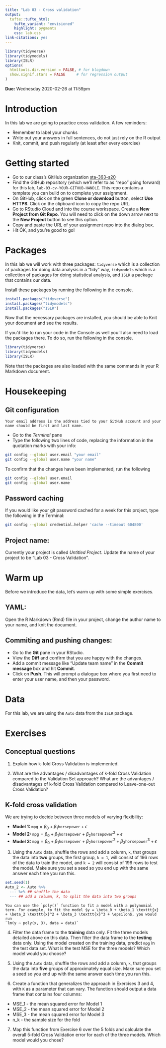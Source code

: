```yaml
---
title: "Lab 03 - Cross validation"
output: 
  tufte::tufte_html:
    tufte_variant: "envisioned"
    highlight: pygments
    css: lab.css
link-citations: yes
---
```


```r
library(tidyverse)
library(tidymodels)
library(ISLR)
options(
  htmltools.dir.version = FALSE, # for blogdown
  show.signif.stars = FALSE     # for regression output
)
```

**Due:** Wednesday 2020-02-26 at 11:59pm

# Introduction

In this lab we are going to practice cross validation. A few reminders:

* Remember to label your chunks
* Write out your answers in full sentences, do not just rely on the R output
* Knit, commit, and push regularly (at least after every exercise)

# Getting started

- Go to our class's GitHub organization [sta-363-s20](https://github.com/sta-363-s20)
- Find the GitHub repository (which we'll refer to as "repo" going forward) for this lab, `lab-03-cv-YOUR-GITHUB-HANDLE`. This repo contains a template you can build on to complete your assignment.
- On GitHub, click on the green **Clone or download** button, select **Use HTTPS**. Click on the clipboard icon to copy the repo URL.
- Go to RStudio Cloud and into the course workspace. Create a **New Project from Git Repo**. You will need to click on the down arrow next to the **New Project** button to see this option.
- Copy and paste the URL of your assignment repo into the dialog box.
- Hit OK, and you're good to go!

# Packages

In this lab we will work with three packages: `tidyverse` which is a collection of packages for doing data analysis in a "tidy" way, `tidymodels` which is a collection of packages for doing statistical analysis, and `ISLR` a package that contains our data.

Install these packages by running the following in the console.

```r
install.packages("tidyverse")
install.packages("tidymodels")
install.packages("ISLR")
```

Now that the necessary packages are installed, you should be able to Knit your document and see the results.

If you'd like to run your code in the Console as well you'll also need to load the packages there. To do so, run the following in the console. 

```r
library(tidyverse) 
library(tidymodels)
library(ISLR)
```

Note that the packages are also loaded with the same commands in your R Markdown document.

# Housekeeping

## Git configuration

```marginfigure
Your email address is the address tied to your GitHub account and your name should be first and last name.
```

- Go to the *Terminal* pane
- Type the following two lines of code, replacing the information in the quotation marks with your info:

```bash
git config --global user.email "your email"
git config --global user.name "your name"
```

To confirm that the changes have been implemented, run the following

```bash
git config --global user.email
git config --global user.name
```

## Password caching

If you would like your git password cached for a week for this project, type the following in the Terminal:

```bash
git config --global credential.helper 'cache --timeout 604800'
```

## Project name: 

Currently your project is called *Untitled Project*. Update the name of your project to be "Lab 03 - Cross Validation".

# Warm up

Before we introduce the data, let's warm up with some simple exercises.

## YAML: 

Open the R Markdown (Rmd) file in your project, change the author name to your name, and knit the document.

## Commiting and pushing changes:

- Go to the **Git** pane in your RStudio. 
- View the **Diff** and confirm that you are happy with the changes.
- Add a commit message like "Update team name" in the **Commit message** box and hit **Commit**.
- Click on **Push**. This will prompt a dialogue box where you first need to enter your user name, and then your password.

# Data

For this lab, we are using the `Auto` data from the `ISLR` package.


# Exercises

## Conceptual questions

1. Explain how k-fold Cross Validation is implemented.

2. What are the advantages / disadvantages of k-fold Cross Validation compared to the Validation Set approach? What are the advantages / disadvantages of k-fold Cross Validation compared to Leave-one-out Cross Validation?

## K-fold cross validation

We are trying to decide between three models of varying flexibility:

* **Model 1:** $\texttt{mpg} = \beta_0 + \beta_1 \texttt{horsepower} + \epsilon$
* **Model 2:** $\texttt{mpg} = \beta_0 + \beta_1 \texttt{horsepower} + \beta_2 \texttt{horsepower}^2 + \epsilon$
* **Model 3:** $\texttt{mpg} = \beta_0 + \beta_1 \texttt{horsepower} + \beta_2 \texttt{horsepower}^2 + \beta_3 \texttt{horsepower}^3 + \epsilon$

3. Using the `Auto` data, shuffle the rows and add a column, `k`, that groups the data into **two** groups, the first group, `k = 1`,  will consist of 196 rows of the data to train the model, and `k = 2` will consist of 196 rows to test the model. Make sure you set a seed so you end up with the same answer each time you run this.

```r
set.seed(1)
Auto_2 <- Auto %>%
  --- %>% ## shuffle the data 
  --- ## add a column, k, to split the data into two groups
```


```marginfigure
You can use the `poly()` function to fit a model with a polynomial term. For example, to fit the model $y = \beta_0 + \beta_1 \texttt{x} + \beta_2 \texttt{x}^2 + \beta_3 \texttt{x}^3 + \epsilon$, you would run
`lm(y ~ poly(x, 3), data = data)`
```

4. Filter the data frame to the **training** data only. Fit the three models detailed above on this data. Then filter the data frame to the **testing** data only. Using the model created on the training data, predict `mpg` in the test data set. What is the test MSE for the three models? Which model would you choose?


5. Using the `Auto` data, shuffle the rows and add a column, `k`, that groups the data into **five** groups of approximately equal size. Make sure you set a seed so you end up with the same answer each time you run this.


6. Create a function that generalizes the approach in Exercises 3 and 4, with `K` as a parameter that can vary. The function should output a data frame that contains four columns: 

* MSE_1 - the mean squared error for Model 1
* MSE_2 - the mean squared error for Model 2
* MSE_3 - the mean squared error for Model 3
* n_k - the sample size for the fold

7. Map this function from Exercise 6 over the 5 folds and calculate the overall 5-fold Cross Validation error for each of the three models. Which model would you chose?
